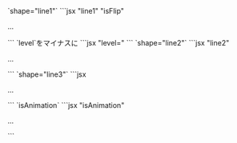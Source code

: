 

<Preview>
	<PreviewTitle>`shape="line1"`</PreviewTitle>
	<PreviewArea resize>
		<Box>
			<ShapeDivider shape="line1" isFlip c="b300"/>
			<Box isFlow hasGutter py={50}>
				<DammyText length='l' />
			</Box>
			<ShapeDivider shape="line1" c="b300"/>
		</Box>
	</PreviewArea>
	<PreviewCode>
		```jsx "line1" "isFlip"
		<Box>
			<ShapeDivider shape="line1" isFlip c="b300"/>
			<Box isFlow hasGutter py={50}>
				<p>...</p>
			</Box>
			<ShapeDivider shape="line1" c="b300"/>
		</Box>
		```
	</PreviewCode>
</Preview>

<Preview>
	<PreviewTitle>`level`をマイナスに</PreviewTitle>
	<PreviewArea resize>
		<Box>
			<ShapeDivider shape="line1" isFlip level={-3} c="b300"/>
			<Box isFlow hasGutter py={50}>
				<DammyText length='l' />
			</Box>
			<ShapeDivider shape="line1" level={-3} c="b300"/>
		</Box>
	</PreviewArea>
	<PreviewCode>
		```jsx "level="
		<Box>
			<ShapeDivider shape="line1" isFlip level={-3} c="b300"/>
			<Box isFlow hasGutter py={50}>
				<DammyText length='l' />
			</Box>
			<ShapeDivider shape="line1" level={-3} c="b300"/>
		</Box>
		```
	</PreviewCode>
</Preview>


<Preview>
	<PreviewTitle>`shape="line2"`</PreviewTitle>
	<PreviewArea resize>
		<Box>
			<ShapeDivider shape="line2" isFlip c="b300"/>
			<Box isFlow hasGutter py={50}>
				<DammyText length='l' />
			</Box>
			<ShapeDivider shape="line2" c="b300" />
		</Box>
	</PreviewArea>
	<PreviewCode>
		```jsx "line2"
		<Box>
			<ShapeDivider shape="line2" isFlip c="b300"/>
			<Box isFlow hasGutter py={50}>
				<p>...</p>
			</Box>
			<ShapeDivider shape="line2" c="b300" />
		</Box>
		```
	</PreviewCode>
</Preview>


<Preview>
	<PreviewTitle>`shape="line3"`</PreviewTitle>
	<PreviewArea resize>
		<Box>
			<ShapeDivider shape="line3" isFlip c="b300"/>
			<Box isFlow hasGutter py={50}>
				<DammyText length='l' />
			</Box>
			<ShapeDivider shape="line3" c="b300" />
		</Box>
	</PreviewArea>
	<PreviewCode>
		```jsx
		<Box>
			<ShapeDivider shape="line3" isFlip c="b300"/>
			<Box isFlow hasGutter py={50}>
				<p>...</p>
			</Box>
			<ShapeDivider shape="line3" c="b300" />
		</Box>
		```
	</PreviewCode>
</Preview>

<Preview>
	<PreviewTitle>`isAnimation`</PreviewTitle>
	<PreviewArea resize>
		<Box>
			<ShapeDivider shape="line3" isFlip isAnimation c="b300"/>
			<Box isFlow hasGutter py={50}>
				<DammyText length='l' />
			</Box>
			<ShapeDivider shape="line3" isAnimation c="b300" />
		</Box>
	</PreviewArea>
	<PreviewCode>
		```jsx "isAnimation"
		<Box>
			<ShapeDivider shape="line3" isFlip isAnimation c="b300"/>
			<Box isFlow hasGutter py={50}>
				<p>...</p>
			</Box>
			<ShapeDivider shape="line3" isAnimation c="b300" />
		</Box>
		```
	</PreviewCode>
</Preview>
